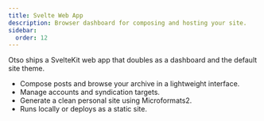 ```yaml
---
title: Svelte Web App
description: Browser dashboard for composing and hosting your site.
sidebar:
  order: 12
---
```


Otso ships a SvelteKit web app that doubles as a dashboard and the default site theme.

- Compose posts and browse your archive in a lightweight interface.
- Manage accounts and syndication targets.
- Generate a clean personal site using Microformats2.
- Runs locally or deploys as a static site.
